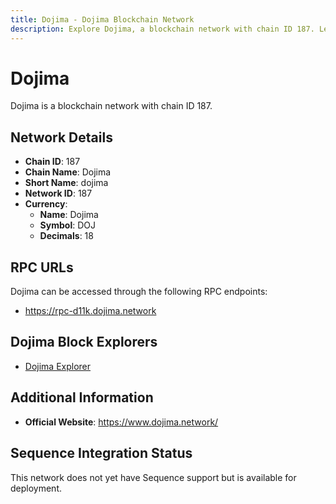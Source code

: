```yaml
--- 
title: Dojima - Dojima Blockchain Network
description: Explore Dojima, a blockchain network with chain ID 187. Learn about its native currency, Dojima, and how to interact with the network.
---
```


# Dojima

Dojima is a blockchain network with chain ID 187.

## Network Details

- **Chain ID**: 187
- **Chain Name**: Dojima
- **Short Name**: dojima
- **Network ID**: 187
- **Currency**: 
  - **Name**: Dojima
  - **Symbol**: DOJ
  - **Decimals**: 18

## RPC URLs

Dojima can be accessed through the following RPC endpoints:

- https://rpc-d11k.dojima.network

## Dojima Block Explorers

- [Dojima Explorer](https://explorer.dojima.network)

## Additional Information

- **Official Website**: https://www.dojima.network/

## Sequence Integration Status

This network does not yet have Sequence support but is available for deployment.
